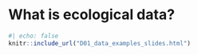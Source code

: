 # What is ecological data?




```r
#| echo: false
knitr::include_url("D01_data_examples_slides.html")
```


